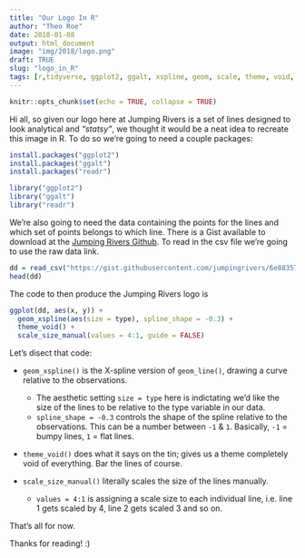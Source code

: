 ```yaml
---
title: "Our Logo In R"
author: "Theo Roe"
date: 2018-01-08
output: html_document
image: "img/2018/logo.png"
draft: TRUE
slug: "logo_in_R"
tags: [r,tidyverse, ggplot2, ggalt, xspline, geom, scale, theme, void, theme_void]
---
```


```r
knitr::opts_chunk$set(echo = TRUE, collapse = TRUE)
```

Hi all, so given our logo here at Jumping Rivers is a set of lines designed to look analytical and *"statsy"*, we thought it would be a neat idea to recreate this image in R. To do so we're going to need a couple packages:

```r
install.packages("ggplot2")
install.packages("ggalt")
install.packages("readr")
```

```r
library("ggplot2")
library("ggalt")
library("readr")
```

We're also going to need the data containing the points for the lines and which set of points belongs to which line. There is a Gist available to download at the [Jumping Rivers Github](https://gist.github.com/jumpingrivers/6e88357ef28697c612bb5553251a473d). To read in the csv file we're going to use the raw data link. 

```r
dd = read_csv("https://gist.githubusercontent.com/jumpingrivers/6e88357ef28697c612bb5553251a473d/raw/3e0f42653765fd6267eee74a940cf6767de49d31/logo.csv")
head(dd)
```

The code to then produce the Jumping Rivers logo is 

```r
ggplot(dd, aes(x, y)) + 
  geom_xspline(aes(size = type), spline_shape = -0.3) + 
  theme_void() + 
  scale_size_manual(values = 4:1, guide = FALSE)
```

Let's disect that code:

- `geom_xspline()` is the X-spline version of `geom_line()`, drawing a curve relative to the observations. 
  + The aesthetic setting `size = type` here is indictating we'd like the size of the lines to be relative to the type variable in our data. 
  + `spline_shape = -0.3` controls the shape of the spline relative to the observations. This can be a number between `-1` & `1`. Basically, `-1` = bumpy lines, `1` = flat lines. 
  
- `theme_void()` does what it says on the tin; gives us a theme completely void of everything. Bar the lines of course. 

- `scale_size_manual()` literally scales the size of the lines manually. 
  + `values = 4:1` is assigning a scale size to each individual line, i.e. line 1 gets scaled by 4, line 2 gets scaled 3 and so on.  
  
That's all for now. 

Thanks for reading! :) 
